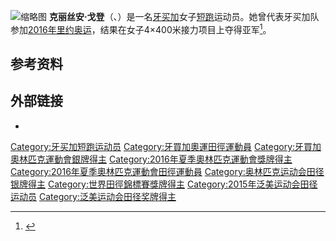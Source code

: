 [[File:Chrisann_Gordon_-_Rio_2016.jpg|缩略图]]
'''克丽丝安·戈登'''（{{Lang-en|'''Chrisann Gordon'''}}、{{Bd|1994年|9月18日}}）是一名[[牙买加|牙买加]]女子[[短跑|短跑]]运动员。她曾代表牙买加队参加[[2016年夏季奥林匹克运动会|2016年里约奥运]]，结果在女子4×400米接力项目上夺得亚军<ref>{{cite web|url=https://www.sports-reference.com/olympics/athletes/go/chrisann-gordon-1.html|title=Chrisann Gordon|work=Sport Reference|accessdate=2020-09-09|archiveurl=https://web.archive.org/web/20200114095648/https://www.sports-reference.com/olympics/athletes/go/chrisann-gordon-1.html|archivedate=2020-01-14|dead-url=no}}</ref>。

==参考资料==
{{reflist}}

==外部链接==
*{{iaaf name|246818}}

{{Authority control}}

{{DEFAULTSORT:Gordon, Chrisann}}
[[Category:牙买加短跑运动员|Category:牙买加短跑运动员]]
[[Category:牙買加奧運田徑運動員|Category:牙買加奧運田徑運動員]]
[[Category:牙買加奧林匹克運動會銀牌得主|Category:牙買加奧林匹克運動會銀牌得主]]
[[Category:2016年夏季奧林匹克運動會獎牌得主|Category:2016年夏季奧林匹克運動會獎牌得主]]
[[Category:2016年夏季奧林匹克運動會田徑運動員|Category:2016年夏季奧林匹克運動會田徑運動員]]
[[Category:奥林匹克运动会田径银牌得主|Category:奥林匹克运动会田径银牌得主]]
[[Category:世界田徑錦標賽獎牌得主|Category:世界田徑錦標賽獎牌得主]]
[[Category:2015年泛美运动会田径运动员|Category:2015年泛美运动会田径运动员]]
[[Category:泛美运动会田径奖牌得主|Category:泛美运动会田径奖牌得主]]

{{美洲体育人物小作品}}